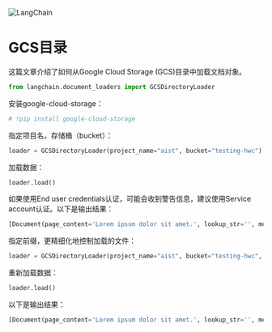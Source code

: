 

<Head>
  <script>
    {
      `(function() {
         var _hmt = _hmt || [];
(function() {
  var hm = document.createElement("script");
  hm.src = "https://hm.baidu.com/hm.js?e60fb290e204e04c5cb6f79b0ac1e697";
  var s = document.getElementsByTagName("script")[0]; 
  s.parentNode.insertBefore(hm, s);
})();
       })();`
    }
  </script>
</Head>

![LangChain](https://pica.zhimg.com/50/v2-56e8bbb52aa271012541c1fe1ceb11a2_r.gif)



GCS目录
=================================================

这篇文章介绍了如何从Google Cloud Storage (GCS)目录中加载文档对象。

```python
from langchain.document_loaders import GCSDirectoryLoader
```

安装google-cloud-storage：

```python
# !pip install google-cloud-storage
```

指定项目名，存储桶（bucket）：

```python
loader = GCSDirectoryLoader(project_name="aist", bucket="testing-hwc")
```

加载数据：

```python
loader.load()
```

如果使用End user credentials认证，可能会收到警告信息，建议使用Service account认证。以下是输出结果：

```python
[Document(page_content='Lorem ipsum dolor sit amet.', lookup_str='', metadata={'source': '/var/folders/y6/8_bzdg295ld6s1_97_12m4lr0000gn/T/tmpz37njh7u/fake.docx'}, lookup_index=0)]
```

指定前缀，更精细化地控制加载的文件：

```python
loader = GCSDirectoryLoader(project_name="aist", bucket="testing-hwc", prefix="fake")
```

重新加载数据：

```python
loader.load()
```

以下是输出结果：

```python
[Document(page_content='Lorem ipsum dolor sit amet.', lookup_str='', metadata={'source': '/var/folders/y6/8_bzdg295ld6s1_97_12m4lr0000gn/T/tmpylg6291i/fake.docx'}, lookup_index=0)]
```